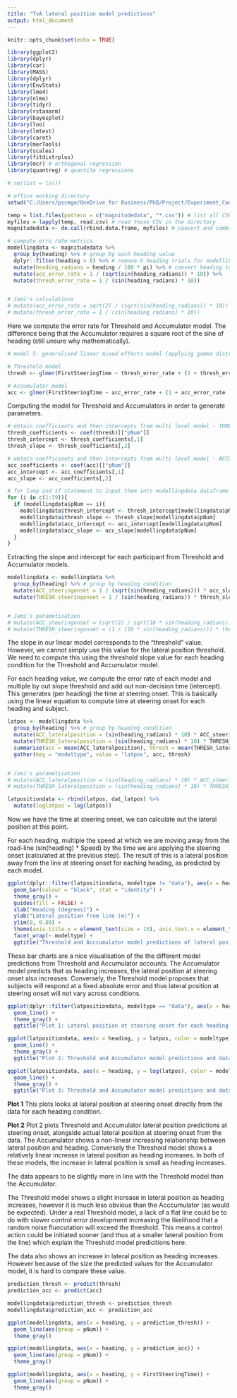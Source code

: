 ```yaml
---
title: "TvA lateral position model predictions"
output: html_document
---
```


```r
knitr::opts_chunk$set(echo = TRUE)
```

```r
library(ggplot2)
library(dplyr)
library(car)
library(MASS)
library(dplyr)
library(EnvStats)
library(lme4)
library(nlme)
library(tidyr)
library(rstanarm)
library(bayesplot)
library(loo)
library(lmtest)
library(caret)
library(merTools)
library(scales)
library(fitdistrplus)
library(mcr) # orthogonal regression
library(quantreg) # quantile regressions

```

```r

# rm(list = ls())

# office working directory
setwd("C:/Users/pscmgo/OneDrive for Business/PhD/Project/Experiment_Code/Straights")

temp = list.files(pattern = c("magnitudedata", "*.csv")) # list all CSV files in the directory
myfiles = lapply(temp, read.csv) # read these CSV in the directory
magnitudedata <- do.call(rbind.data.frame, myfiles) # convert and combine the CSV files into dataframe

```


```r

# compute erro rate metrics
modellingdata <- magnitudedata %>%
  group_by(heading) %>% # group by each heading value
  dplyr::filter(heading > 0) %>% # remove 0 heading trials for modelling data
  mutate(heading_radians = heading / 180 * pi) %>% # convert heading to radians 
  mutate(acc_error_rate = 1 / (sqrt(sin(heading_radians)) * 10)) %>% 
  mutate(thresh_error_rate = 1 / (sin(heading_radians) * 10))


# Jami's calculations 
# mutate(acc_error_rate = sqrt(2) / (sqrt(sin(heading_radians)) * 10)) %>%
# mutate(thresh_error_rate = 1 / (sin(heading_radians) * 10))

```

Here we compute the error rate for Threshold and Accumulator model. The difference being that the Accumulator requires a square root of the sine of heading (still unsure why mathematically).

```r

# model 5: generalised linear mixed effects model (applying gamma distribution with identity link function)

# Threshold model
thresh <- glmer(FirstSteeringTime ~ thresh_error_rate + (1 + thresh_error_rate | pNum), family = Gamma(link = "identity"), data = modellingdata)

# Accumulator model
acc <- glmer(FirstSteeringTime ~ acc_error_rate + (1 + acc_error_rate | pNum), family = Gamma(link = "identity"), data = modellingdata)

```

Computing the model for Threshold and Accumulators in order to generate parameters.

```r

# obtain coefficients and then intercepts from multi level model - THRESHOLD
thresh_coefficients <- coef(thresh)[["pNum"]]
thresh_intercept <- thresh_coefficients[,1]
thresh_slope <- thresh_coefficients[,2]

# obtain coefficients and then intercepts from multi level model - ACCUMULATOR
acc_coefficients <- coef(acc)[["pNum"]]
acc_intercept <- acc_coefficients[,1]
acc_slope <- acc_coefficients[,2]

# for loop and if statement to input them into modellingdata dataframe
for (i in c(1:19)){
  if (modellingdata$pNum == i){
    modellingdata$thresh_intercept <- thresh_intercept[modellingdata$pNum]
    modellingdata$thresh_slope <- thresh_slope[modellingdata$pNum]
    modellingdata$acc_intercept <- acc_intercept[modellingdata$pNum]
    modellingdata$acc_slope <- acc_slope[modellingdata$pNum]
  }
}

```

Extracting the slope and intercept for each participant from Threshold and Accumulator models.

```r

modellingdata <- modellingdata %>%
  group_by(heading) %>% # group by heading condition
  mutate(ACC_steeringonset = 1 / (sqrt(sin(heading_radians))) * acc_slope + acc_intercept) %>%
  mutate(THRESH_steeringonset = 1 / (sin(heading_radians)) * thresh_slope + thresh_intercept)


# Jami's parametisation  
# mutate(ACC_steeringonset = (sqrt(2) / sqrt(10 * sin(heading_radians))) * acc_slope + acc_intercept) %>%
# mutate(THRESH_steeringonset = (1 / (10 * sin(heading_radians))) * thresh_slope + thresh_intercept)

```

The slope in our linear model corresponds to the "threshold" value. However, we cannot simply use this value for the lateral position threshold. We need to compute this using the threshold slope value for each heading condition for the Threshold and Accumulator model.

For each heading value, we compute the error rate of each model and multiple by out slope threshold and add out non-decision time (intercept). This generates (per heading) the time at steering onset. This is basically using the linear equation to compute time at steering onset for each heading and subject.

```r

latpos <- modellingdata %>%
  group_by(heading) %>% # group by heading condition
  mutate(ACC_lateralposition = (sin(heading_radians) * 10) * ACC_steeringonset) %>%
  mutate(THRESH_lateralposition = (sin(heading_radians) * 10) * THRESH_steeringonset) %>%
  summarise(acc = mean(ACC_lateralposition), thresh = mean(THRESH_lateralposition)) %>%
  gather(key = "modeltype", value = "latpos", acc, thresh)


# Jami's parametisation
# mutate(ACC_lateralposition = (sin(heading_radians) * 10) * ACC_steeringonset^2 / 2) %>%
# mutate(THRESH_lateralposition = (sin(heading_radians) * 10) * THRESH_steeringonset) %>%

latpositiondata <- rbind(latpos, dat_latpos) %>%
  mutate(loglatpos = log(latpos))

```

Now we have the time at steering onset, we can calculate out the lateral position at this point. 

For each heading, multiple the speed at which we are moving away from the road-line (sin(heading) * Speed) by the time we are applying the steering onset (calculated at the previous step). The result of this is a lateral position away from the line at steering onset for eaching heading, as predicted by each model.

```r

ggplot(dplyr::filter(latpositiondata, modeltype != "data"), aes(x = heading, y = latpos)) +
  geom_bar(colour = "black", stat = "identity") +
  theme_gray() +
  guides(fill = FALSE) +
  xlab("Heading (degrees)") +
  ylab("Lateral position from line (m)") +
  ylim(0, 0.80) +
  theme(axis.title.x = element_text(size = 15), axis.text.x = element_text(size = 15), axis.title.y = element_text(size = 15), axis.text.y = element_text(size = 15), title = element_text(size = 10)) +
  facet_wrap(~ modeltype) +
  ggtitle("Threshold and Acccumulator model predictions of lateral position at steering onset") 

```
These bar charts are a nice visualisation of the the different model predictions from Threshold and Accumulator accounts. The Accumulator model predicts that as heading increases, the lateral position at steering onset also increases. Conversely, the Threshold model proposes that subjects will respond at a fixed absolute error and thus lateral position at steering onset will not vary across conditions. 

```r

ggplot(dplyr::filter(latpositiondata, modeltype == "data"), aes(x = heading, y = latpos)) +
  geom_line() +
  theme_gray() +
  ggtitle("Plot 1: Lateral position at steering onset for each heading condition")

ggplot(latpositiondata, aes(x = heading, y = latpos, color = modeltype)) +
  geom_line() +
  theme_gray() +
  ggtitle("Plot 2: Threshold and Accumulator model predictions and data")

ggplot(latpositiondata, aes(x = heading, y = log(latpos), color = modeltype)) +
  geom_line() +
  theme_gray() +
  ggtitle("Plot 3: Threshold and Accumulator model predictions and data - log scale")

```
**Plot 1**
This plots looks at lateral position at steering onset directly from the data for each heading condition.

**Plot 2**
Plot 2 plots Threshold and Accumulator lateral position predictions at steering onset, alongside actual lateral position at steering onset from the data. The Accumulator shows a non-linear increasing relationship between lateral position and heading. Conversely the Threshold model shows a relatively linear increase in lateral position as heading increases. In both of these models, the increase in lateral position is small as heading increases. 

The data appears to be slightly more in line with the Threshold model than the Accumulator.

The Threshold model shows a slight increase in lateral position as heading increases, however it is much less obvious than the Acccumulator (as would be expected). Under a real Threshold model, a lack of a flat line could be to do with slower control error development increasing the likelihood that a random noise fluncutation will exceed the threshold. This means a control action could be initiated sooner (and thus at a smaller lateral position from the line) which explain the Threshold model predicitions here.

The data also shows an increase in lateral position as heading increases. However because of the size the predicted values for the Accumulator model, it is hard to compare these value.

```r

prediction_thresh <- predict(thresh)
prediction_acc <- predict(acc)

modellingdata$prediction_thresh <- prediction_thresh
modellingdata$prediction_acc <- prediction_acc

ggplot(modellingdata, aes(x = heading, y = prediction_thresh)) +
  geom_line(aes(group = pNum)) +
  theme_gray()

ggplot(modellingdata, aes(x = heading, y = prediction_acc)) +
  geom_line(aes(group = pNum)) +
  theme_gray()

ggplot(modellingdata, aes(x = heading, y = FirstSteeringTime)) +
  geom_line(aes(group = pNum)) +
  theme_gray()



```

